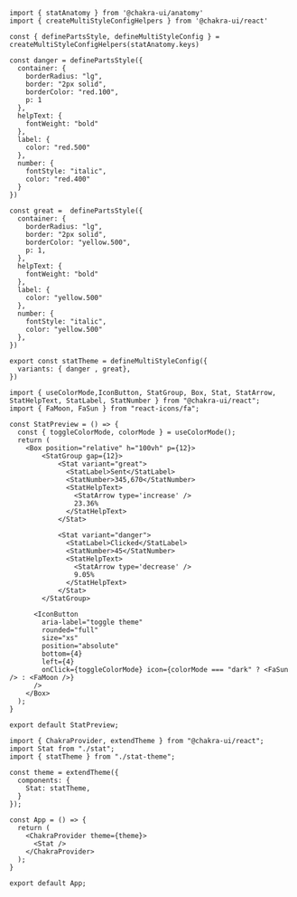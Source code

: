 <SandpackEditor>

```tsx stat-theme.tsx
import { statAnatomy } from '@chakra-ui/anatomy'
import { createMultiStyleConfigHelpers } from '@chakra-ui/react'

const { definePartsStyle, defineMultiStyleConfig } =
createMultiStyleConfigHelpers(statAnatomy.keys)

const danger = definePartsStyle({
  container: {
    borderRadius: "lg",
    border: "2px solid",
    borderColor: "red.100",
    p: 1
  },
  helpText: {
    fontWeight: "bold"
  },
  label: {
    color: "red.500"
  },
  number: {
    fontStyle: "italic",
    color: "red.400"
  }
})

const great =  definePartsStyle({
  container: {
    borderRadius: "lg",
    border: "2px solid",
    borderColor: "yellow.500",
    p: 1,
  },
  helpText: {
    fontWeight: "bold"
  },
  label: {
    color: "yellow.500"
  },
  number: {
    fontStyle: "italic",
    color: "yellow.500"
  },
})

export const statTheme = defineMultiStyleConfig({
  variants: { danger , great},
})
```

``` tsx stat.tsx
import { useColorMode,IconButton, StatGroup, Box, Stat, StatArrow, StatHelpText, StatLabel, StatNumber } from "@chakra-ui/react";
import { FaMoon, FaSun } from "react-icons/fa";

const StatPreview = () => {
  const { toggleColorMode, colorMode } = useColorMode();
  return (
    <Box position="relative" h="100vh" p={12}>
        <StatGroup gap={12}>
            <Stat variant="great">
              <StatLabel>Sent</StatLabel>
              <StatNumber>345,670</StatNumber>
              <StatHelpText>
                <StatArrow type='increase' />
                23.36%
              </StatHelpText>
            </Stat>

            <Stat variant="danger">
              <StatLabel>Clicked</StatLabel>
              <StatNumber>45</StatNumber>
              <StatHelpText>
                <StatArrow type='decrease' />
                9.05%
              </StatHelpText>
            </Stat>
        </StatGroup>

      <IconButton
        aria-label="toggle theme"
        rounded="full"
        size="xs"
        position="absolute"
        bottom={4}
        left={4}
        onClick={toggleColorMode} icon={colorMode === "dark" ? <FaSun /> : <FaMoon />}
      />
    </Box>
  );
}

export default StatPreview;
```

```tsx App.tsx
import { ChakraProvider, extendTheme } from "@chakra-ui/react";
import Stat from "./stat";
import { statTheme } from "./stat-theme";

const theme = extendTheme({
  components: {
    Stat: statTheme,
  }
});

const App = () => {
  return (
    <ChakraProvider theme={theme}>
      <Stat />
    </ChakraProvider>
  );
}

export default App;
```

</SandpackEditor>
